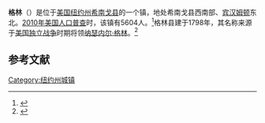 {{not|格林县 (纽约州)}}
{{Infobox settlement
<!--See Template:Infobox Settlement for additional fields that may be available-->
<!--See the Table at Infobox Settlement for all fields and descriptions of usage-->
<!-- Basic info  ---------------->
|name                   = 格林
|nickname               = 
|settlement_type        = 镇
|total_type             = <!-- to set a non-standard label for total area and population rows -->
|motto                  =
<!-- images and maps  ----------->
|image_skyline          = Aerial - Greene, NY from SW 01 - white balanced (9641627522).jpg
|imagesize              = 
|image_caption          = 格林镇鸟瞰图
|image_flag             = 
|flag_size              =
|image_seal             = 
|seal_size              =
|image_shield           = 
|shield_size            =
|image_blank_emblem     =
|blank_emblem_type      =
|blank_emblem_size      =
|image_map              = 
|mapsize                = 
|map_caption            = 
|image_map1             = 
|mapsize1               = 
|map_caption1           = 
|image_dot_map          =
|dot_mapsize            =
|dot_map_caption        =
|dot_x =  |dot_y =
|pushpin_map            = New York <!-- the name of a location map as per http://en.wikipedia.org/wiki/Template:Location_map -->
|pushpin_label          = 格林
|pushpin_label_position = <!-- the position of the pushpin label: left, right, top, bottom, none -->
|pushpin_map_caption    = 
|pushpin_mapsize        =
<!-- Location ------------------>
|latd  = 42 |latm  = 19 |lats  = 52 |latNS  = N
|longd = 75 |longm = 46 |longs = 23 |longEW = W
|coordinates_region       = US-NY
|coordinates_display      = inline,title
|subdivision_type         = [[国家|国家]]
|subdivision_name         = [[美国|美国]]
|subdivision_type1        = [[美国行政区划|州]]
|subdivision_name1        = [[纽约州|纽约州]]
|subdivision_type2        = [[纽约州行政区划|县]]
|subdivision_name2        = [[希南戈县|希南戈县]]

<!-- Politics ----------------->
|government_footnotes     =
|government_type          = 
|established_title        =  <!-- Settled -->
|established_date         = 
<!-- Area    --------------------->
|area_magnitude           = 
|unit_pref                = Imperial<!--Enter: Imperial, to display imperial  before metric-->
|area_footnotes           =
|area_total_km2           = 195.9 <!-- ALL fields with measurements are subject to automatic unit conversion-->
|area_land_km2            = 194.4 <!--See table @ Template:Infobox Settlement for details on unit conversion-->
|area_water_km2           = 1.4
|area_total_sq_mi         = 
|area_land_sq_mi          =
|area_water_sq_mi         =
|area_water_percent       =
<!-- Elevation -------------------------->
|elevation_footnotes      = <!--for references: use <ref> tags-->
|elevation_m              = 
|elevation_ft             = 920
<!-- Population   ----------------------->
|population_as_of         = [[2010年美国人口普查|2010]]
|population_footnotes     = 
|population_note          =
|population_total         = 5604
|population_est           =
|pop_est_as_of            =
|population_density_km2   = 28.8
|population_density_sq_mi = 
<!-- General information  --------------->
|timezone                 = [[美国东部时间|EST]]
|utc_offset               = -5
|timezone_DST             = EDT
|utc_offset_DST           = -4
<!-- Area/postal codes & others -------->
|postal_code_type         = [[美国邮政编码|邮政编码]] <!-- enter ZIP code, Postcode, Post code, Postal code... -->
|postal_code              = 13778
|area_code                =
|website                  = {{URL|nygreene.com}}
|footnotes                = 
}}
'''格林'''（{{lang-en|Greene}}）是位于[[美国|美国]][[纽约州|纽约州]][[希南戈县|希南戈县]]的一个镇，地处希南戈县西南部、[[宾汉姆顿|宾汉姆顿]]东北。[[2010年美国人口普查|2010年美国人口普查]]时，该镇有5604人。<ref name>{{cite web|url=http://factfinder2.census.gov|publisher=[[United_States_Census_Bureau|United States Census Bureau]]|title=American FactFinder|access-date=2022-01-01|archive-date=2013-09-11|archive-url=https://web.archive.org/web/20130911234518/http://factfinder2.census.gov/|dead-url=no}}</ref>格林县建于1798年，其名称来源于[[美国独立战争|美国独立战争]]时期将领[[纳瑟内尔·格林|纳瑟内尔·格林]]。<ref>{{cite book | url=http://books.google.com/books?id=9V1IAAAAMAAJ&pg=PA143#v=onepage&q&f=false | title=The Origin of Certain Place Names in the United States | publisher=Govt. Print. Off. | author=Gannett, Henry | year=1905 | pages=143 | access-date=2016-04-20 | archive-date=2020-01-13 | archive-url=https://web.archive.org/web/20200113101743/https://books.google.com/books?id=9V1IAAAAMAAJ&pg=PA143#v=onepage&q&f=false | dead-url=no }}</ref>

== 参考文献 ==
{{reflist}}

{{NY-stub}}
[[Category:纽约州城镇|Category:纽约州城镇]]